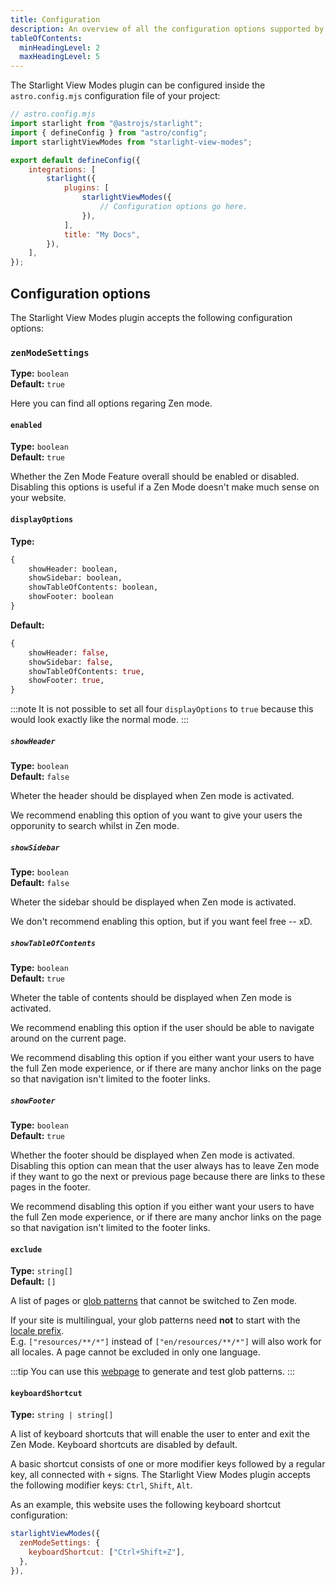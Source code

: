 ```yaml
---
title: Configuration
description: An overview of all the configuration options supported by the Starlight View Modes plugin.
tableOfContents:
  minHeadingLevel: 2
  maxHeadingLevel: 5
---
```


The Starlight View Modes plugin can be configured inside the `astro.config.mjs` configuration file of your project:

```js {11}
// astro.config.mjs
import starlight from "@astrojs/starlight";
import { defineConfig } from "astro/config";
import starlightViewModes from "starlight-view-modes";

export default defineConfig({
    integrations: [
        starlight({
            plugins: [
                starlightViewModes({
                    // Configuration options go here.
                }),
            ],
            title: "My Docs",
        }),
    ],
});
```

## Configuration options

The Starlight View Modes plugin accepts the following configuration options:

### `zenModeSettings`

**Type:** `boolean`  
**Default:** `true`

Here you can find all options regaring Zen mode.

#### `enabled`

**Type:** `boolean`  
**Default:** `true`

Whether the Zen Mode Feature overall should be enabled or disabled.
Disabling this options is useful if a Zen Mode doesn't make much sense on your website.

#### `displayOptions`

**Type:** 

```graphql
{ 
	showHeader: boolean, 
	showSidebar: boolean, 
	showTableOfContents: boolean, 
	showFooter: boolean 
}
```

**Default:**

```graphql
{
	showHeader: false,
	showSidebar: false,
	showTableOfContents: true,
	showFooter: true,
}
```

:::note
It is not possible to set all four `displayOptions` to `true` because this would look exactly like the normal mode.
:::

##### `showHeader`

**Type:** `boolean`  
**Default:** `false`

Wheter the header should be displayed when Zen mode is activated.

We recommend enabling this option of you want to give your users the opporunity to search whilst in Zen mode.

##### `showSidebar`

**Type:** `boolean`  
**Default:** `false`

Wheter the sidebar should be displayed when Zen mode is activated.

We don't recommend enabling this option, but if you want feel free -- xD.

##### `showTableOfContents`

**Type:** `boolean`  
**Default:** `true`

Wheter the table of contents should be displayed when Zen mode is activated.

We recommend enabling this option if the user should be able to navigate around on the current page.

We recommend disabling this option if you either want your users to have the full Zen mode experience, or if there are many anchor links on the page so that navigation isn't limited to the footer links.

##### `showFooter`

**Type:** `boolean`  
**Default:** `true`

Whether the footer should be displayed when Zen mode is activated.
Disabling this option can mean that the user always has to leave Zen mode if they want to go the next or previous page because there are links to these pages in the footer.

We recommend disabling this option if you either want your users to have the full Zen mode experience, or if there are many anchor links on the page so that navigation isn't limited to the footer links.

#### `exclude`

**Type:** `string[]`  
**Default:** `[]`

A list of pages or [glob patterns](https://github.com/micromatch/picomatch#globbing-features) that cannot be switched to Zen mode.

If your site is multilingual, your glob patterns need **not** to start with the [locale prefix](https://starlight.astro.build/reference/configuration/#locales).  
E.g. `["resources/**/*"]` instead of `["en/resources/**/*"]` will also work for all locales.
A page cannot be excluded in only one language.

:::tip
You can use this [webpage](https://www.digitalocean.com/community/tools/glob) to generate and test glob patterns.
:::

#### `keyboardShortcut`

**Type:** `string | string[]`

A list of keyboard shortcuts that will enable the user to enter and exit the Zen Mode.
Keyboard shortcuts are disabled by default.

A basic shortcut consists of one or more modifier keys followed by a regular key, all connected with `+` signs.
The Starlight View Modes plugin accepts the following modifier keys: `Ctrl`, `Shift`, `Alt`.

As an example, this website uses the following keyboard shortcut configuration:

```js
starlightViewModes({
  zenModeSettings: {
    keyboardShortcut: ["Ctrl+Shift+Z"],
  },
}),
```

